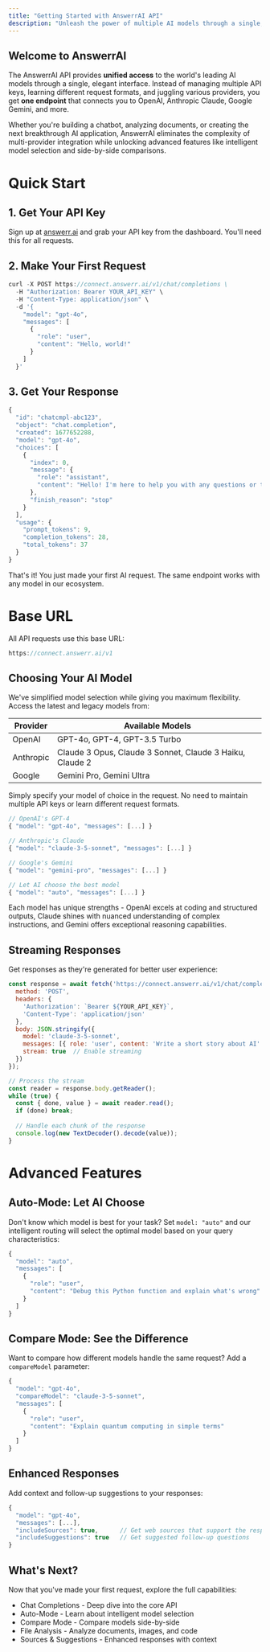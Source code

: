 ```yaml
---
title: "Getting Started with AnswerrAI API"
description: "Unleash the power of multiple AI models through a single, elegant API."
---
```


## **Welcome to AnswerrAI**

The AnswerrAI API provides **unified access** to the world's leading AI models through a single, elegant interface. Instead of managing multiple API keys, learning different request formats, and juggling various providers, you get **one endpoint** that connects you to OpenAI, Anthropic Claude, Google Gemini, and more.

Whether you're building a chatbot, analyzing documents, or creating the next breakthrough AI application, AnswerrAI eliminates the complexity of multi-provider integration while unlocking advanced features like intelligent model selection and side-by-side comparisons.

# Quick Start

## 1. Get Your API Key

Sign up at [answerr.ai](http://answerr.ai) and grab your API key from the dashboard. You'll need this for all requests.

## 2. Make Your First Request

```javascript
curl -X POST https://connect.answerr.ai/v1/chat/completions \
  -H "Authorization: Bearer YOUR_API_KEY" \
  -H "Content-Type: application/json" \
  -d '{
    "model": "gpt-4o",
    "messages": [
      {
        "role": "user",
        "content": "Hello, world!"
      }
    ]
  }'
```

## 3. Get Your Response

```javascript
{
  "id": "chatcmpl-abc123",
  "object": "chat.completion",
  "created": 1677652288,
  "model": "gpt-4o",
  "choices": [
    {
      "index": 0,
      "message": {
        "role": "assistant",
        "content": "Hello! I'm here to help you with any questions or tasks you have. What would you like to know or discuss today?"
      },
      "finish_reason": "stop"
    }
  ],
  "usage": {
    "prompt_tokens": 9,
    "completion_tokens": 28,
    "total_tokens": 37
  }
}
```

That's it\! You just made your first AI request. The same endpoint works with any model in our ecosystem.

# Base URL

All API requests use this base URL:

```javascript
https://connect.answerr.ai/v1
```

## Choosing Your AI Model

We've simplified model selection while giving you maximum flexibility. Access the latest and legacy models from:

| Provider  | Available Models                                         |
| --------- | -------------------------------------------------------- |
| OpenAI    | GPT-4o, GPT-4, GPT-3.5 Turbo                             |
| Anthropic | Claude 3 Opus, Claude 3 Sonnet, Claude 3 Haiku, Claude 2 |
| Google    | Gemini Pro, Gemini Ultra                                 |

Simply specify your model of choice in the request. No need to maintain multiple API keys or learn different request formats.

```javascript
// OpenAI's GPT-4
{ "model": "gpt-4o", "messages": [...] }

// Anthropic's Claude
{ "model": "claude-3-5-sonnet", "messages": [...] }

// Google's Gemini
{ "model": "gemini-pro", "messages": [...] }

// Let AI choose the best model
{ "model": "auto", "messages": [...] }
```

Each model has unique strengths - OpenAI excels at coding and structured outputs, Claude shines with nuanced understanding of complex instructions, and Gemini offers exceptional reasoning capabilities.

## Streaming Responses

Get responses as they're generated for better user experience:

```javascript
const response = await fetch('https://connect.answerr.ai/v1/chat/completions', {
  method: 'POST',
  headers: {
    'Authorization': `Bearer ${YOUR_API_KEY}`,
    'Content-Type': 'application/json'
  },
  body: JSON.stringify({
    model: 'claude-3-5-sonnet',
    messages: [{ role: 'user', content: 'Write a short story about AI' }],
    stream: true  // Enable streaming
  })
});

// Process the stream
const reader = response.body.getReader();
while (true) {
  const { done, value } = await reader.read();
  if (done) break;
  
  // Handle each chunk of the response
  console.log(new TextDecoder().decode(value));
}
```

# Advanced Features

## Auto-Mode: Let AI Choose

Don't know which model is best for your task? Set `model: "auto"` and our intelligent routing will select the optimal model based on your query characteristics:

```javascript
{
  "model": "auto",
  "messages": [
    {
      "role": "user", 
      "content": "Debug this Python function and explain what's wrong"
    }
  ]
}
```

## Compare Mode: See the Difference

Want to compare how different models handle the same request? Add a `compareModel` parameter:

```javascript
{
  "model": "gpt-4o",
  "compareModel": "claude-3-5-sonnet",
  "messages": [
    {
      "role": "user",
      "content": "Explain quantum computing in simple terms"
    }
  ]
}
```

## Enhanced Responses

Add context and follow-up suggestions to your responses:

```javascript
{
  "model": "gpt-4o",
  "messages": [...],
  "includeSources": true,      // Get web sources that support the response
  "includeSuggestions": true   // Get suggested follow-up questions
}
```

## What's Next?

Now that you've made your first request, explore the full capabilities:

- Chat Completions - Deep dive into the core API
- Auto-Mode - Learn about intelligent model selection
- Compare Mode - Compare models side-by-side
- File Analysis - Analyze documents, images, and code
- Sources & Suggestions - Enhanced responses with context

# 